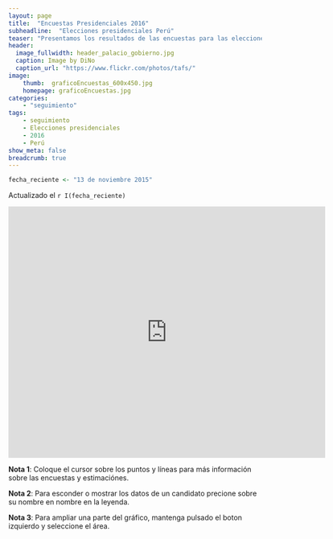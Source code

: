 ```yaml
---
layout: page
title:  "Encuestas Presidenciales 2016"
subheadline:  "Elecciones presidenciales Perú"
teaser: "Presentamos los resultados de las encuestas para las elecciones presidenciales 2016"
header:
  image_fullwidth: header_palacio_gobierno.jpg
  caption: Image by DiNo
  caption_url: "https://www.flickr.com/photos/tafs/"
image:
    thumb:  graficoEncuestas_600x450.jpg
    homepage: graficoEncuestas.jpg
categories:
    - "seguimiento"
tags:
    - seguimiento
    - Elecciones presidenciales
    - 2016 
    - Perú
show_meta: false
breadcrumb: true
---
```



```r
fecha_reciente <- "13 de noviembre 2015"
```


Actualizado el `r I(fecha_reciente)`

<iframe src="https://plot.ly/~AlejandroKantor/202.embed" style="width: 125%" frameBorder="0" height="500" scrolling="no" seamless="seamless"
class="myIframe">
<p>Hi SOF</p>
</iframe>

<script type="text/javascript" language="javascript"> 
$('.myIframe').css('height', $(window).height()+'px');
</script>
__Nota 1__: Coloque el cursor sobre los puntos y líneas para más información sobre las encuestas y estimaciónes.

__Nota 2__: Para esconder o mostrar los datos de un candidato precione sobre su nombre en nombre en la leyenda.

__Nota 3__: Para ampliar una parte del gráfico, mantenga pulsado el boton izquierdo y seleccione el área. 
<!--<iframe height="600" id="igraph" scrolling="no" seamless="seamless" src="https://plot.ly/~AlejandroKantor/202.embed" width="800" frameBorder="0"></iframe> -->






